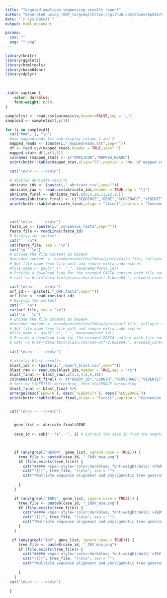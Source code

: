 ```yaml
---
title: "Targeted amplicon sequencing results report"
author: "Generated using [ONT_targseq](https://github.com/dhineshp565/ONT_targseq) pipeline"
date: "`r Sys.Date()`"
output: html_document

params:
  csv: ""
  png: "*.png"
---
```


```r
library(knitr)
library(ggplot2)
library(htmltools)
library(base64enc)
library(dplyr)

```


<br>
```css
.table caption {
    color: darkblue;
    font-weight: bold;
}
```


```r

samplelist <- read.csv(params$csv,header=FALSE,sep = ',')
sampleid <- samplelist[,c(1)]

for (i in sampleid){
  cat("###", i, "\n")
  #use mappedreads.txt and display column 1 and 3
  mapped_reads <- (paste(i,"_mappedreads.txt",sep=""))
  df <- read.csv(mapped_reads,header = TRUE,sep=" ")
  mapped_stat<-df[,c(1,3)]
  colnames (mapped_stat) <- c("AMPLICON","MAPPED_READS")
  print(knitr::kable(mapped_stat,align="ll",caption = "No. of mapped reads. Generated using [minimap2](https://github.com/lh3/minimap2) and [samtools](https://github.com/samtools/samtools)"))

  cat('\n\n<!-- -->\n\n')
  
  # display abricate results
  abricate_ids <- (paste(i,"_abricate.csv",sep=""))
  abricate_raw <- read.csv(abricate_ids,header = TRUE,sep = "\t")
  abricate_final <- abricate_raw[,c(2,6,10,11,12,15)]
  colnames(abricate_final) <- c("SEQUENCE","GENE","%COVERAGE","%IDENTITY","DATABASE","REFERENCE") 
  print(knitr::kable(abricate_final,align = "llcccl",caption = "Consensus compared to reference database. Generated using [abricate](https://github.com/tseemann/abricate) and custom database")) 
   
  

  cat('\n\n<!-- -->\n\n')
  fasta_id <- (paste(i,"_consensus.fasta",sep=""))
  fasta_file <- readLines(fasta_id)
  # Display the content
  cat("```\n")
  cat(fasta_file, sep = "\n")
  cat("\n```\n")
  # Encode the file content as base64
  #encoded_content <- base64encode(charToRaw(paste(fasta_file, collapse = "\n")))
  # Get file name from file path and remove extra underscores
  #file_name <- gsub("_+", "_", basename(fasta_id))
  # Provide a download link for the encoded FASTA content with file name
  # cat('<a href="data:text/plain;charset=utf-8;base64,', encoded_content, '" download="', file_name, '">Download FASTA file</a>')

  cat('\n\n<!-- -->\n\n')
  orf_id <- (paste(i,"_ORF.fasta",sep=""))
  orf_file <- readLines(orf_id)
  # Display the content
  cat("```\n")
  cat(orf_file, sep = "\n")
  cat("\n```\n")
  # Encode the file content as base64
  #encoded_content <- base64encode(charToRaw(paste(orf_file, collapse = "\n")))
  # Get file name from file path and remove extra underscores
  #file_name <- gsub("_+", "_", basename(orf_id))
  # Provide a download link for the encoded FASTA content with file name
  # cat('<a href="data:text/plain;charset=utf-8;base64,', encoded_content, '" download="', file_name, '">Download ORF file</a>')
  
  cat('\n\n<!-- -->\n\n')

  # display blast results
  blast_ids <- (paste(i,"_report_blast.csv",sep=""))
  blast_raw <- read.csv(blast_ids,header = TRUE,sep = "\t")
  blast_final <- blast_raw[,c(1,3,4,5,6,10)]
  colnames(blast_final) <- c("QUERY_ID","LENGTH","%COVERAGE","%IDENTITY","E_VAL","STITLE")
  # Sort by %IDENTITY descending, then %COVERAGE descending
  blast_final <- blast_final %>%
  arrange(desc(`LENGTH`), desc(`%IDENTITY`), desc(`%COVERAGE`))
  print(knitr::kable(blast_final,align = "lccccl",caption = "Consensus compared to NCBI BLAST database. Generated using [BLAST](https://blast.ncbi.nlm.nih.gov/Blast.cgi)"))


  cat('\n\n<!-- -->\n\n')
 

    gene_list <- abricate_final$GENE
  
    case_id <- sub("-.*$", "", i) # Extract the case ID from the sample ID


  
    if (any(grepl("HEXON", gene_list, ignore.case = TRUE))) {
      tree_file <- paste0(case_id, "_FAdV_msa.png")
      if (file.exists(tree_file)) {
        cat("##### <span style='color:darkblue; font-weight:bold;'>FAdV Phylogenetic Tree</span>\n\n")
        cat("![](", tree_file, ")\n\n", sep = "")
        cat("*Multiple sequence alignment and phylogenetic tree generation using [MAFFT](https://mafft.cbrc.jp/alignment/server/index.html) and [IQ-Tree2](http://www.iqtree.org/). Visualization using [ggtree](https://guangchuangyu.github.io/software/ggtree/).\n\n")
     
      }
    }

    if (any(grepl("IBDV", gene_list, ignore.case = TRUE))) {
      tree_file <- paste0(case_id, "_IBDV_msa.png")
      if (file.exists(tree_file)) {
        cat("##### <span style='color:darkblue; font-weight:bold;'>IBDV Phylogenetic Tree</span>\n\n")
        cat("![](", tree_file, ")\n\n", sep = "")
        cat("*Multiple sequence alignment and phylogenetic tree generation using [MAFFT](https://mafft.cbrc.jp/alignment/server/index.html) and [IQ-Tree2](http://www.iqtree.org/). Visualization using [ggtree](https://guangchuangyu.github.io/software/ggtree/).\n\n")
      }
    }

   if (any(grepl("IBV", gene_list, ignore.case = TRUE))) {
      tree_file <- paste0(case_id, "_IBV_msa.png")
      if (file.exists(tree_file)) {
        cat("##### <span style='color:darkblue; font-weight:bold;'>IBV Phylogenetic Tree</span>\n\n")
        cat("![](", tree_file, ")\n\n", sep = "")
        cat("*Multiple sequence alignment and phylogenetic tree generation using [MAFFT](https://mafft.cbrc.jp/alignment/server/index.html) and [IQ-Tree2](http://www.iqtree.org/). Visualization using [ggtree](https://guangchuangyu.github.io/software/ggtree/).\n\n")
     
      }
    }
  cat('\n\n<!-- -->\n\n')
   
  }
```




